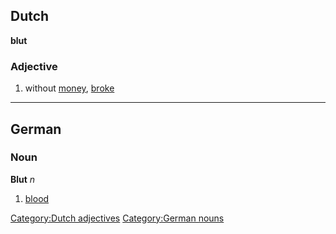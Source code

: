 ==Dutch==
'''blut'''
===Adjective===
# without [[money]], [[broke]]

[[Category:Dutch adjectives]]

----

==German==
===Noun===
'''Blut''' ''n''
# [[blood]]

[[Category:German nouns]]